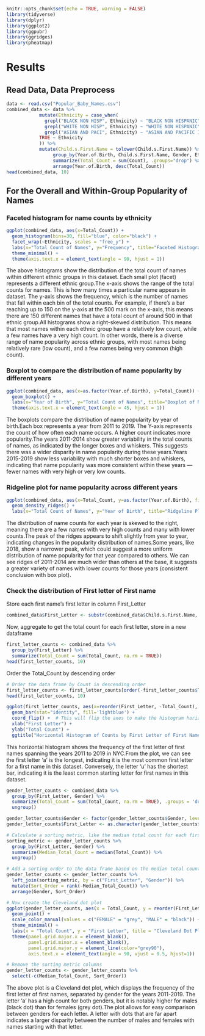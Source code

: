 ```r
knitr::opts_chunk$set(echo = TRUE, warning = FALSE)
library(tidyverse)
library(dplyr)
library(ggplot2)
library(ggpubr)
library(ggridges)
library(pheatmap)
```

# Results

## Read Data, Data Preprocess
```r
data <- read.csv("Popular_Baby_Names.csv")
combined_data <- data %>%
            mutate(Ethnicity = case_when(
              grepl("BLACK NON HISP", Ethnicity) ~ "BLACK NON HISPANIC",
              grepl("WHITE NON HISP", Ethnicity) ~ "WHITE NON HISPANIC",
              grepl("ASIAN AND PACI", Ethnicity) ~ "ASIAN AND PACIFIC ISLANDER",
            TRUE ~ Ethnicity
            )) %>% 
            mutate(Child.s.First.Name = tolower(Child.s.First.Name)) %>% 
                 group_by(Year.of.Birth, Child.s.First.Name, Gender, Ethnicity) %>%
                 summarize(Total_Count = sum(Count), .groups="drop") %>%
                 arrange(Year.of.Birth, desc(Total_Count))
head(combined_data, 10)
```

## For the Overall and Within-Group Popularity of Names

### Faceted histogram for name counts by ethnicity
```r
ggplot(combined_data, aes(x=Total_Count)) +
  geom_histogram(bins=30, fill="blue", color="black") +
  facet_wrap(~Ethnicity, scales = "free_y") +
  labs(x="Total Count of Names", y="Frequency", title="Faceted Histogram of Name Counts by Ethnicity") +
  theme_minimal() +
  theme(axis.text.x = element_text(angle = 90, hjust = 1))
```
The above histograms show the distribution of the total count of names within different ethnic groups in this dataset. Each small plot (facet) represents a different ethnic group.The x-axis shows the range of the total counts for names. This is how many times a particular name appears in dataset. The y-axis shows the frequency, which is the number of names that fall within each bin of the total counts. For example, if there's a bar reaching up to 150 on the y-axis at the 500 mark on the x-axis, this means there are 150 different names that have a total count of around 500 in that ethnic group.All histograms show a right-skewed distribution. This means that most names within each ethnic group have a relatively low count, while a few names have a very high count. In other words, there is a diverse range of name popularity across ethnic groups, with most names being relatively rare (low count), and a few names being very common (high count). 

### Boxplot to compare the distribution of name popularity by different years
```r
ggplot(combined_data, aes(x=as.factor(Year.of.Birth), y=Total_Count)) + 
  geom_boxplot() +
  labs(x="Year of Birth", y="Total Count of Names", title="Boxplot of Name Popularity by Year of Birth") +
  theme(axis.text.x = element_text(angle = 45, hjust = 1))
```
The boxplots compare the distribution of name popularity by year of birth.Each box represents a year from 2011 to 2019. The Y-axis represents the count of how often each name occurs. A higher count indicates more popularity.The years 2011-2014 show greater variability in the total counts of names, as indicated by the longer boxes and whiskers. This suggests there was a wider disparity in name popularity during these years.Years 2015-2019 show less variability with much shorter boxes and whiskers, indicating that name popularity was more consistent within these years — fewer names with very high or very low counts.

### Ridgeline plot for name popularity across different years
```r
ggplot(combined_data, aes(x=Total_Count, y=as.factor(Year.of.Birth), fill=as.factor(Year.of.Birth))) +
  geom_density_ridges() +
  labs(x="Total Count of Names", y="Year of Birth", title="Ridgeline Plot of Name Popularity Across Years")

```
The distribution of name counts for each year is skewed to the right, meaning there are a few names with very high counts and many with lower counts.The peak of the ridges appears to shift slightly from year to year, indicating changes in the popularity distribution of names.Some years, like 2018, show a narrower peak, which could suggest a more uniform distribution of name popularity for that year compared to others. We can see ridges of 2011-2014 are much wider than others at the base, it suggests a greater variety of names with lower counts for those years (consistent conclusion with box plot).

### Check the distribution of First letter of First name
Store each first name’s first letter in column First_Letter
```r
combined_data$First_Letter <- substr(combined_data$Child.s.First.Name, 1, 1)
```
Now, aggregate to get the total count for each first letter, store in a new dataframe
```r
first_letter_counts <- combined_data %>%
  group_by(First_Letter) %>%
  summarize(Total_Count = sum(Total_Count, na.rm = TRUE))
head(first_letter_counts, 10)
```
Order the Total_Count by descending order
```r
# Order the data frame by Count in descending order
first_letter_counts <- first_letter_counts[order(-first_letter_counts$Total_Count),]
head(first_letter_counts, 10)
```
```r
ggplot(first_letter_counts, aes(x=reorder(First_Letter, -Total_Count), y=Total_Count)) +
  geom_bar(stat="identity", fill='lightblue') +
  coord_flip() +  # This will flip the axes to make the histogram horizontal
  xlab("First Letter") +
  ylab("Total Count") +
  ggtitle("Horizontal Histogram of Counts by First Letter of First Name (2011-2019)")
```

This horizontal histogram shows the frequency of the first letter of first names spanning the years 2011 to 2019 in NYC.From the plot, we can see the first letter 'a' is the longest, indicating it is the most common first letter for a first name in this dataset. Conversely, the letter 'u' has the shortest bar, indicating it is the least common starting letter for first names in this dataset. 
```r
gender_letter_counts <- combined_data %>%
  group_by(First_Letter, Gender) %>%
  summarize(Total_Count = sum(Total_Count, na.rm = TRUE), .groups = 'drop') %>%
  ungroup()
```

```r
gender_letter_counts$Gender <- factor(gender_letter_counts$Gender, levels = c("FEMALE", "MALE"))
gender_letter_counts$First_Letter <- as.character(gender_letter_counts$First_Letter)

# Calculate a sorting metric, like the median total count for each first letter within each gender
sorting_metric <- gender_letter_counts %>%
  group_by(First_Letter, Gender) %>%
  summarize(Median_Total_Count = median(Total_Count)) %>%
  ungroup()

# Add a sorting order to the data frame based on the median total count
gender_letter_counts <- gender_letter_counts %>%
  left_join(sorting_metric, by = c("First_Letter", "Gender")) %>%
  mutate(Sort_Order = rank(-Median_Total_Count)) %>%
  arrange(Gender, Sort_Order)

# Now create the Cleveland dot plot
ggplot(gender_letter_counts, aes(x = Total_Count, y = reorder(First_Letter, Sort_Order), color = Gender)) +
  geom_point() +
  scale_color_manual(values = c("FEMALE" = "grey", "MALE" = "black")) +
  theme_minimal() +
  labs(x = "Total Count", y = "First Letter", title = "Cleveland Dot Plot of First Letter by Gender (2011-2019)") +
  theme(panel.grid.major.x = element_blank(),
        panel.grid.minor.x = element_blank(),
        panel.grid.major.y = element_line(color="grey90"),
        axis.text.x = element_text(angle = 90, vjust = 0.5, hjust=1))

# Remove the sorting metric columns 
gender_letter_counts <- gender_letter_counts %>%
  select(-c(Median_Total_Count, Sort_Order))
```
The above plot is a Cleveland dot plot, which displays the frequency of the first letter of first names, separated by gender for the years 2011-2019. The letter 'a' has a high count for both genders, but it is notably higher for males (black dot) than for females (grey dot).The plot allows for easy comparison between genders for each letter. A letter with dots that are far apart indicates a larger disparity between the number of males and females with names starting with that letter.
